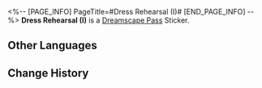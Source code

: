 <%-- [PAGE_INFO]
PageTitle=#Dress Rehearsal (I)#
[END_PAGE_INFO] --%>
{{Stub|Location information}}
{{Item Infobox
|id          = 224011
|image       = Dreamscape Pass Sticker Text.png
|type        = Dreamscape Pass Sticker
|type2       = Stars of Morning and Night Stickers
|invCategory = 
|rarity      = 4
|effect      = 
|description = Digital stickers that can be used to decorate the pages of the Dreamtour Handbook. They come in many different styles.
|source1     = [[Comfort the tired Dreamscape Repair Worker]]
}}
{{Description|"Cast away all the dance moves you've learned across your life and bind your soul to the others who dance around you. As one hundred heels slam down against the stage, they share but one clanging sound."}}
'''Dress Rehearsal (I)''' is a [[Dreamscape Pass]] Sticker.

==Other Languages==
{{Other Languages
|en   = Dress Rehearsal (I)
|zhs  = 彩排片段•其一
|zht  = 彩排片段•其一
|ja   = リハーサル・その1
|ko   = 리허설 클립•1
|es   = Ensayo general (I)
|fr   = Extrait des répétitions (I)
|ru   = Отрывок репетиции I
|th   = ฉากการซ้อม 1
|vi   = Cảnh Tập Luyện 1
|de   = Generalprobe (Teil 1)
|id   = Adegan Latihan 1
|pt   = Ensaio Geral (I)
}}

==Change History==
{{Change History|2.2}}